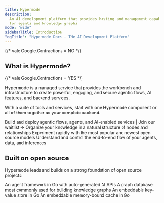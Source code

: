 ```yaml
---
title: Hypermode
description:
  An AI development platform that provides hosting and management capabilities
  for agents and knowledge graphs
mode: "wide"
sidebarTitle: Introduction
"ogTitle": "Hypermode Docs - THe AI Development Platform"
---
```


{/* vale Google.Contractions = NO */}

## What is Hypermode?

{/* vale Google.Contractions = YES */}

Hypermode is a managed service that provides the workbench and infrastructure to
create powerful, engaging, and secure agentic flows, AI features, and backend
services.

With a suite of tools and services, start with one Hypermode component or all of
them together as your complete backend.

<CardGroup cols={2}>
  <Card
    title="Apps"
    icon="rectangle-code"
    href="https://hypermode.typeform.com/agentswaitlist"
  >
    Build and deploy agentic flows, agents, and AI-enabled services | Join our
    waitlist →
  </Card>
  <Card title="Graphs" icon="chart-network" href="graphs/overview">
    Organize your knowledge in a natural structure of nodes and relationships
  </Card>
  <Card title="Models" icon="cube" href="/hosted-models">
    Experiment rapidly with the most popular and newest open source models
  </Card>
  <Card title="Integrated Console" icon="display">
    Understand and control the end-to-end flow of your agents, data, and
    inferences
  </Card>
</CardGroup>

## Built on open source

Hypermode leads and builds on a strong foundation of open source projects:

<CardGroup cols={4}>
  <Card title="Modus" icon="" href="/modus">
    An agent framework in Go with auto-generated AI APIs
  </Card>
  <Card title="Dgraph" icon="" href="https://dgraph.io">
    A graph database most commonly used for building knowledge graphs
  </Card>
  <Card title="Badger" icon="" href="/badger">
    An embeddable key-value store in Go
  </Card>
  <Card
    title="Ristretto"
    icon=""
    href="https://github.com/hypermodeinc/ristretto"
  >
    An embeddable memory-bound cache in Go
  </Card>
</CardGroup>
